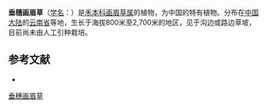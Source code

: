 {{Speciesbox
| name = 垂穗画眉草
| status = 
| status_system = 
| image =
| genus = Eragrostis
| species = fractus
| authority = S. C. Sun et H. Q. Wang
}}

'''垂穗画眉草'''（[[学名|学名]]：{{lang|la|''Eragrostis fractus''}}）是[[禾本科|禾本科]][[画眉草属|画眉草属]]的植物，为中国的特有植物。分布在[[中国大陆|中国大陆]]的[[云南省|云南省]]等地，生长于海拔800米至2,700米的地区，见于沟边或路边草坡，目前尚未由人工引种栽培。

== 参考文献 ==
<div class="references-small">
* {{cite web| url =http://www.bioinfo.cn/db05/KmzwSpecies.php?action=view&id=9883| title =垂穗画眉草| work =《中国高等植物数据库全库》| publisher =中国科学院微生物研究所| author =昆明植物研究所| accessdate =2009-02-25| deadurl =yes| archiveurl =https://web.archive.org/web/20160305050311/http://www.bioinfo.cn/db05/KmzwSpecies.php?action=view&id=9883| archivedate =2016-03-05}}
</div>
{{Taxonbar|from=Q10929000}}

[[Category:画眉草属|垂穗画眉草]]


{{植物小作品}}